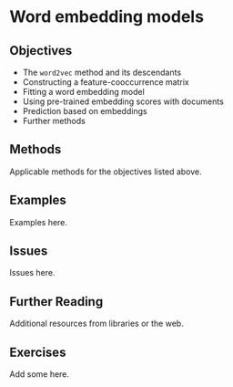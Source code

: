 # Word embedding models {#ml-embeddings}

## Objectives

- The `word2vec` method and its descendants
- Constructing a feature-cooccurrence matrix
- Fitting a word embedding model
- Using pre-trained embedding scores with documents
- Prediction based on embeddings
- Further methods

## Methods

Applicable methods for the objectives listed above.

## Examples

Examples here.

## Issues

Issues here.

## Further Reading

Additional resources from libraries or the web.

## Exercises

Add some here.

